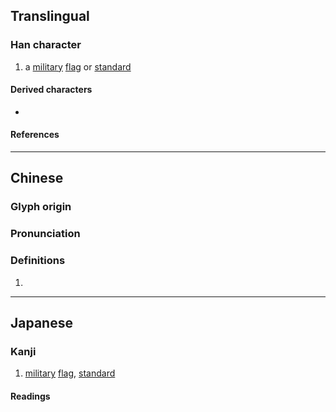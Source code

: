 {{character info}}
==Translingual==

===Han character===
{{Han char|rn=70|rad=方|as=16|sn=20|four=08281|canj=YSOHC|ids=⿸𭤨與}}

# a [[military]] [[flag]] or [[standard]]

====Derived characters====
* {{l|mul|[[㶛]]}}

====References====
{{Han ref|kx=0485.170|dkj=13709|hdz=32185.060|uh=65DF}}

----

==Chinese==
{{zh-forms|s=𭤰}}

===Glyph origin===
{{Han etym}}
{{Han compound|㫃|與|c1=s|c2=p|ls=psc}}

===Pronunciation===
{{zh-pron
|m=yú
|c=jyu4
|mc=y
|oc=y
|ma=
|cat=
}}

===Definitions===
{{zh-hanzi}}

# {{rfdef|zh}}

----

==Japanese==

===Kanji===
{{ja-kanji|grade=|rs=方16}}

# [[military]] [[flag]], [[standard]]

====Readings====
{{ja-readings
|goon=よ
|kanon=よ
|kun=はた<!--, あ-がる-->
}}
